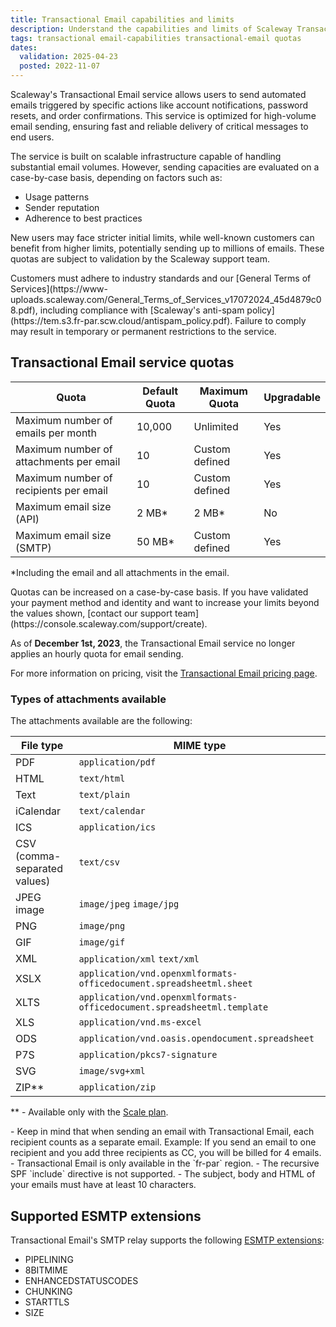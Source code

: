 ```yaml
---
title: Transactional Email capabilities and limits
description: Understand the capabilities and limits of Scaleway Transactional Email.
tags: transactional email-capabilities transactional-email quotas
dates:
  validation: 2025-04-23
  posted: 2022-11-07
---
```


Scaleway's Transactional Email service allows users to send automated emails triggered by specific actions like account notifications, password resets, and order confirmations. This service is optimized for high-volume email sending, ensuring fast and reliable delivery of critical messages to end users.

The service is built on scalable infrastructure capable of handling substantial email volumes. However, sending capacities are evaluated on a case-by-case basis, depending on factors such as:

- Usage patterns
- Sender reputation
- Adherence to best practices

New users may face stricter initial limits, while well-known customers can benefit from higher limits, potentially sending up to millions of emails. These quotas are subject to validation by the Scaleway support team.

<Message type="important">
  Customers must adhere to industry standards and our [General Terms of Services](https://www-uploads.scaleway.com/General_Terms_of_Services_v17072024_45d4879c08.pdf), including compliance with [Scaleway's anti-spam policy](https://tem.s3.fr-par.scw.cloud/antispam_policy.pdf). Failure to comply may result in temporary or permanent restrictions to the service.
</Message>

## Transactional Email service quotas

| Quota                                          | Default Quota     | Maximum Quota     | Upgradable     |
|------------------------------------------------|-------------------|-------------------|----------------|
| Maximum number of emails per month             | 10,000            | Unlimited          | Yes            |
| Maximum number of attachments per email        | 10                | Custom defined     | Yes            |
| Maximum number of recipients per email         | 10                | Custom defined     | Yes            |
| Maximum email size (API)                       | 2 MB*             | 2 MB*              | No             |
| Maximum email size (SMTP)                      | 50 MB*            | Custom defined     | Yes            |

*Including the email and all attachments in the email.

<Message type="note">
  Quotas can be increased on a case-by-case basis. If you have validated your payment method and identity and want to increase your limits beyond the values shown, [contact our support team](https://console.scaleway.com/support/create).
</Message>

As of **December 1st, 2023**, the Transactional Email service no longer applies an hourly quota for email sending.

For more information on pricing, visit the [Transactional Email pricing page](https://www.scaleway.com/fr/tarifs/managed-services/#transactional-email).

### Types of attachments available

The attachments available are the following:

| File type                    | MIME type                |
|------------------------------|--------------------------|
| PDF                          | `application/pdf`        |
| HTML                         | `text/html`              |
| Text                         | `text/plain`             |
| iCalendar                    | `text/calendar`          |
| ICS                          | `application/ics`        |
| CSV (comma-separated values) | `text/csv`               |
| JPEG image                   | `image/jpeg` `image/jpg` |
| PNG                          | `image/png`              |
| GIF                          | `image/gif`              |
| XML                          | `application/xml` `text/xml` |
| XSLX                         | `application/vnd.openxmlformats-officedocument.spreadsheetml.sheet` |
| XLTS                         | `application/vnd.openxmlformats-officedocument.spreadsheetml.template` |
| XLS                          | `application/vnd.ms-excel` |
| ODS                          | `application/vnd.oasis.opendocument.spreadsheet` |
| P7S                          | `application/pkcs7-signature` |
| SVG                          | `image/svg+xml`          |
| ZIP**                        | `application/zip`          |

** - Available only with the [Scale plan](/transactional-email/how-to/manage-tem-plans).

<Message type="important">
  - Keep in mind that when sending an email with Transactional Email, each recipient counts as a separate email. Example: If you send an email to one recipient and you add three recipients as CC, you will be billed for 4 emails.
  - Transactional Email is only available in the `fr-par` region.
  - The recursive SPF `include` directive is not supported.
  - The subject, body and HTML of your emails must have at least 10 characters.
</Message>

## Supported ESMTP extensions

Transactional Email's SMTP relay supports the following [ESMTP extensions](https://www.iana.org/assignments/mail-parameters/mail-parameters.txt):

- PIPELINING
- 8BITMIME
- ENHANCEDSTATUSCODES
- CHUNKING
- STARTTLS
- SIZE
